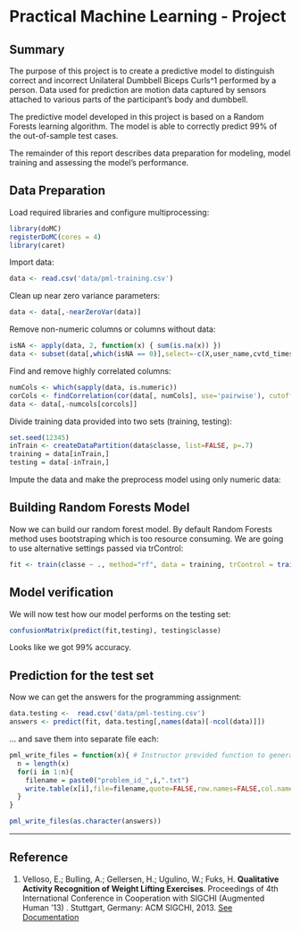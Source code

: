 Practical Machine Learning - Project
====================================

## Summary

The purpose of this project is to create a predictive model to distinguish correct and incorrect Unilateral Dumbbell Biceps Curls^1 performed by a person.  Data used for prediction are motion data captured by sensors attached to various parts of the participant's body and dumbbell.  

The predictive model developed in this project is based on a Random Forests 
learning algorithm. The model is able to correctly predict 99% of the out-of-sample test cases.

The remainder of this report describes data preparation for modeling, model training and
assessing the model's performance.

## Data Preparation

Load required libraries and configure multiprocessing:

```r
library(doMC)
registerDoMC(cores = 4)
library(caret)
```

Import data:

```r
data <- read.csv('data/pml-training.csv')
```

Clean up near zero variance parameters:

```r
data <- data[,-nearZeroVar(data)]
```

Remove non-numeric columns or columns without data:

```r
isNA <- apply(data, 2, function(x) { sum(is.na(x)) })
data <- subset(data[,which(isNA == 0)],select=-c(X,user_name,cvtd_timestamp,  num_window, raw_timestamp_part_1, raw_timestamp_part_2))
```

Find and remove highly correlated columns:

```r
numCols <- which(sapply(data, is.numeric))
corCols <- findCorrelation(cor(data[, numCols], use='pairwise'), cutoff=.95)
data <- data[,-numcols[corcols]]
```

Divide training data provided into two sets (training, testing):

```r
set.seed(12345)
inTrain <- createDataPartition(data$classe, list=FALSE, p=.7)
training = data[inTrain,]
testing = data[-inTrain,]
```

Impute the data and make the preprocess model using only numeric data:

## Building Random Forests Model

Now we can build our random forest model. By default Random Forests method uses bootstraping which is too resource consuming. We are going to use alternative settings passed via trControl:

```r
fit <- train(classe ~ ., method="rf", data = training, trControl = trainControl(method = "cv", number = 4))
```

## Model verification

We will now test how our model performs on the testing set:

```r
confusionMatrix(predict(fit,testing), testing$classe)
```

Looks like we got 99% accuracy. 

## Prediction for the test set

Now we can get the answers for the programming assignment:

```r
data.testing <-  read.csv('data/pml-testing.csv')
answers <- predict(fit, data.testing[,names(data)[-ncol(data)]])
```

... and save them into separate file each:

```r
pml_write_files = function(x){ # Instructor provided function to generate submission data for grading
  n = length(x)
  for(i in 1:n){
    filename = paste0("problem_id_",i,".txt")
    write.table(x[i],file=filename,quote=FALSE,row.names=FALSE,col.names=FALSE)
  }
}

pml_write_files(as.character(answers))
```

-----------
## Reference

1. Velloso, E.; Bulling, A.; Gellersen, H.; Ugulino, W.; Fuks, H. **Qualitative Activity Recognition of Weight Lifting Exercises**. Proceedings of 4th International Conference in Cooperation with SIGCHI (Augmented Human '13) . Stuttgart, Germany: ACM SIGCHI, 2013.  [See Documentation](http://groupware.les.inf.puc-rio.br/har)
